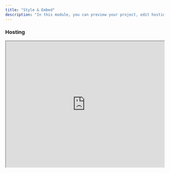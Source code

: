 ```yaml
---
title: "Style & Embed"
description: "In this module, you can preview your project, edit hosting options and customize the style."
---
```


### Hosting

<iframe src="https://streamable.com/e/lwdy05" width="100%" height="400px" />

### Styling

<iframe src="https://streamable.com/e/yidjzw" width="100%" height="400px" />

### How to embed

Planpoint can be embedded into any kind of website, from custom HTML/CSS/JS to platforms like Webflow, SquareSpace, Wix or WordPress. A Planpoint embed code is simply a few lines of HTML and JavaScript.

<Frame>
  <img src="https://i.postimg.cc/W3jnmBkp/WebLogos.png" />
</Frame>

Paste the code where you want your Planpoint Viewer to appear. The Planpoint Viewer will obey the width of the parent element in which it's placed in. The height is established by the content inside the viewer. For example, if the building image's proportions are more vertical than horizontal, Planpoint Viewer will occupy more height on your page. You can stylize the parent element however you see fit, for example by adding padding or giving it a fixed width.

<Frame>
  <img src="https://i.postimg.cc/1Xx1m5nR/Div.png" />
</Frame>

### Step-by-step

<Steps>
  <Step title="Step 1">
    To access the **Style & Embed** module, locate the desired project in your Planpoint dashboard and click the **Style & Embed** button. Alternatively, you can find these options within any project by navigating to the settings module.

    <Frame>
      <img src="https://i.postimg.cc/7YyCn5Nv/style-embed-1.jpg" />
    </Frame>
  </Step>

  <Step title="Step 2">
    To preview your work in progress, simply choose the desired **language** output, assign the **namespace**, **hostname**, and click on **Open in a new tab**.

    <Frame>
      <img src="https://i.postimg.cc/bY45ChGf/style-embed-2.jpg" />
    </Frame>

    <Info>Assign a permanent namespace and hostname before embedding the code. If these are modified, the code will cease to function, necessitating the need for re-embedding.</Info>
  </Step>

  <Step title="Step 3">
    A new window will open up with the live preview of your current project. Test your plan viewer and make changes accordingly. You will need to reload the preview in order for changes to take effect.

    <Frame>
      <img src="https://i.postimg.cc/Df9X089D/preview.jpg" />
    </Frame>
  </Step>

  <Step title="Step 4">
    Once you're satisfied with your plan viewer, simply select the desired language **output** and **theme**, and click on **Click to copy**.

    * You can export as many instances of your plan viewer as you wish, in 5 languages (English, French, Spanish, Chinese and German). Each language will have it's own script to copy-paste.

    <Frame>
      <img src="https://i.postimg.cc/DZtvVJJh/style-embed-3.jpg" />
    </Frame>
  </Step>

  <Step title="Step 5">
    Once you have finished with embedding and hosting, you can proceed to the **Style** section. Here, you can choose whether you want your plan viewer to start with a grid or list view. The number of images per row in the grid view can be adjusted to 2, 3, or 4.
    <Frame>
  <img src="https://i.postimg.cc/8zjZctZT/style-embed-5.jpg" />
</Frame>
    <Frame caption="If you opt to use the grid view, you can select whether the image displayed is the unit plan, the first image in the gallery, or a custom image.">
  <img src="https://i.postimg.cc/T1tcYDmy/style-embed-6.jpg" />
</Frame>
    <Frame caption="On the left, you can see the project displayed in grid view with 2 images, and on the right, the same project in list view.">
  <img src="https://i.postimg.cc/R0xwmR8s/style-embed-7.jpg" />
</Frame>
  </Step>

   <Step title="Step 6">
    We offer a range of international symbols for you to choose from, including measurements in ft² or m², as well as over ten currency symbols such as the $ (dollar), £ (pound), € (euro), ¥ (yen), ₩ (won), and more.
    <Frame>
  <img src="https://i.postimg.cc/kgCqQRt6/style-embed-8.jpg" />
</Frame>
  </Step>

   <Step title="Step 7">
    The floor overview allows you to see, from the main render of your project, how many available units are on the floor you are hovering over. Additionally, if you choose to hide the drawing lines, the polygons you've drawn for the exterior of your project, as well as those for the floor plans, will disappear.
    <Frame>
  <img src="https://i.postimg.cc/KctWnq7f/style-embed-10.png" />
</Frame>
    <Frame>
  <img src="https://i.postimg.cc/nhSSH6ZF/style-embed-9.jpg" />
</Frame>
  </Step>

   <Step title="Step 8">
    By clicking on **Customize Style**, you can choose from over 10 different **themes**, each with its own unique characteristics. Additionally, you can personalize your Planpoint with a custom color scheme. Please refer to our [color guide](https://viewerdocs.planpoint.io/colors) for detailed instructions on how to edit them.
    <Frame>
  <img src="https://i.postimg.cc/15Q3Hjk3/style-embed-11.jpg" />
</Frame>
<Frame caption="On the left side, you can preview your project and see instant updates to your theme, colors, and terminology.">
  <img src="https://i.postimg.cc/W4hNzLkX/style-embed-12.jpg" />
</Frame>
   Finally, you’ll find the **Terminology** section, where you can edit various aspects of your project's terminology to align with your needs.
   <Frame caption="Simply click on the bolded term, edit it, and save! It's that easy.">
  <img src="https://i.postimg.cc/KYkbFP6W/style-embed-13.jpg" />
</Frame>
  </Step>
</Steps>